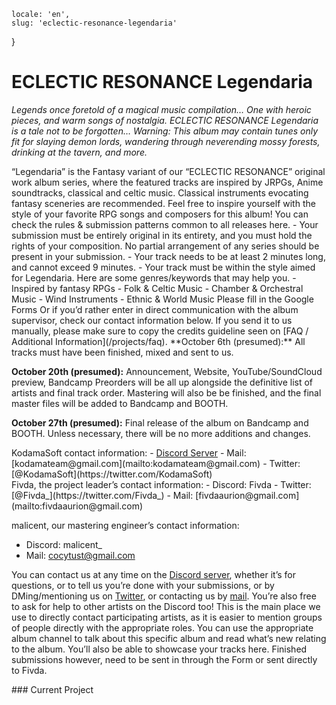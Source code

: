     locale: 'en',
    slug: 'eclectic-resonance-legendaria'
}

# ECLECTIC RESONANCE Legendaria

*Legends once foretold of a magical music compilation… One with heroic pieces, and warm songs of nostalgia. ECLECTIC RESONANCE Legendaria is a tale not to be forgotten… Warning: This album may contain tunes only fit for slaying demon lords, wandering through neverending mossy forests, drinking at the tavern, and more.*

<WrappableParagraph title="Presentation">
“Legendaria” is the Fantasy variant of our “ECLECTIC RESONANCE” original work album series, where the featured tracks are inspired by JRPGs, Anime soundtracks, classical and celtic music. Classical instruments evocating fantasy sceneries are recommended. Feel free to inspire yourself with the style of your favorite RPG songs and composers for this album!
</WrappableParagraph>

<WrappableParagraph title="General KodamaSounds Specific Rules">
    <CtaButton link='/projects/faq' icon='book'>
        <span>You can check the rules & submission patterns common to all releases here.</span>
    </CtaButton>
</WrappableParagraph>

<WrappableParagraph title="Legendaria Specific Music Rules">
- Your submission must be entirely original in its entirety, and you must hold the rights of your composition. No partial arrangement of any series should be present in your submission.
- Your track needs to be at least 2 minutes long, and cannot exceed 9 minutes.
- Your track must be within the style aimed for Legendaria. Here are some genres/keywords that may help you.
    - Inspired by fantasy RPGs
    - Folk & Celtic Music
    - Chamber & Orchestral Music
    - Wind Instruments
    - Ethnic & World Music
</WrappableParagraph>

<WrappableParagraph title="Track Submission">
<CtaButton link='https://forms.gle/YciTS1AnzikkpBnp9' icon='envelope'>
    <span>Please fill in the Google Forms</span>
</CtaButton>
Or if you’d rather enter in direct communication with the album supervisor, check our contact information below. If you send it to us manually, please make sure to copy the credits guideline seen on [FAQ / Additional Information](/projects/faq).
</WrappableParagraph>

<WrappableParagraph title="Deadlines">
**October 6th (presumed):** All tracks must have been finished, mixed and sent to us.

**October 20th (presumed):** Announcement, Website, YouTube/SoundCloud preview, Bandcamp Preorders will be all up alongside the definitive list of artists and final track order. Mastering will also be be finished, and the final master files will be added to Bandcamp and BOOTH.

**October 27th (presumed):** Final release of the album on Bandcamp and BOOTH. Unless necessary, there will be no more additions and changes.
</WrappableParagraph>

<WrappableParagraph title="Contact (Questions / Submissions)">
KodamaSoft contact information:
- <a href="/discord">Discord Server</a> 
- Mail: [kodamateam@gmail.com](mailto:kodamateam@gmail.com)
- Twitter: [@KodamaSoft](https://twitter.com/KodamaSoft)

<br/>
Fivda, the project leader’s contact information:
- Discord: Fivda
- Twitter: [@Fivda_](https://twitter.com/Fivda_)
- Mail: [fivdaaurion@gmail.com](mailto:fivdaaurion@gmail.com)

malicent, our mastering engineer’s contact information:
- Discord: malicent_
- Mail: [cocytust@gmail.com](mailto:cocytust@gmail.com)

You can contact us at any time on the <a href="/discord">Discord server</a>, whether it’s for questions, or to tell us you’re done with your submissions, or by DMing/mentioning us on [Twitter](https://twitter.com/KodamaSoft), or contacting us by [mail](mailto:kodamateam@gmail.com). You’re also free to ask for help to other artists on the Discord too! This is the main place we use to directly contact participating artists, as it is easier to mention groups of people directly with the appropriate roles. You can use the appropriate album channel to talk about this specific album and read what’s new relating to the album. You’ll also be able to showcase your tracks here. Finished submissions however, need to be sent in through the Form or sent directly to Fivda.
</WrappableParagraph>

<WrappableParagraph title="Releases Information">
### Current Project
<ProjectInformation slug="eclectic-resonance-legendaria"/>
</WrappableParagraph>